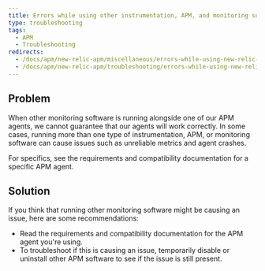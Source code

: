 ```yaml
---
title: Errors while using other instrumentation, APM, and monitoring software
type: troubleshooting
tags:
  - APM
  - Troubleshooting
redirects:
  - /docs/apm/new-relic-apm/miscellaneous/errors-while-using-new-relic-apm-alongside-other-apm-software
  - /docs/apm/new-relic-apm/troubleshooting/errors-while-using-new-relic-apm-alongside-other-apm-software
---
```


## Problem

When other monitoring software is running alongside one of our APM agents, we cannot guarantee that our agents will work correctly. In some cases, running more than one type of instrumentation, APM, or monitoring software can cause issues such as unreliable metrics and agent crashes.

For specifics, see the requirements and compatibility documentation for a specific APM agent.

## Solution

If you think that running other monitoring software might be causing an issue, here are some recommendations:

* Read the requirements and compatibility documentation for the APM agent you're using.
* To troubleshoot if this is causing an issue, temporarily disable or uninstall other APM software to see if the issue is still present.
